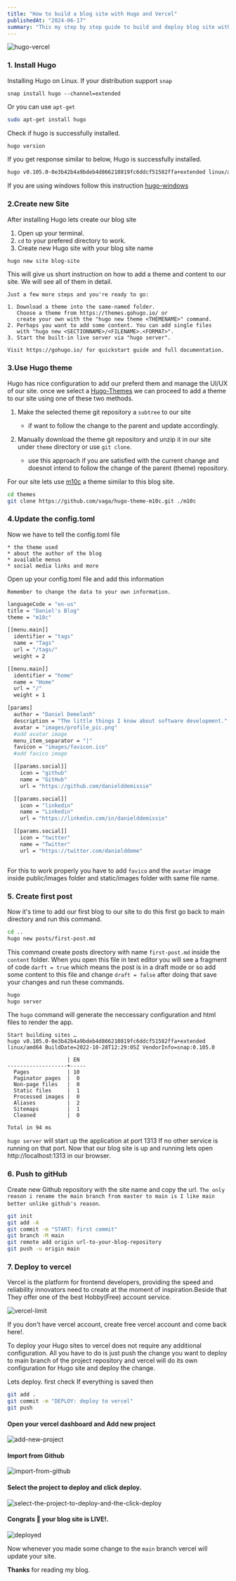 ```yaml
---
title: "How to build a blog site with Hugo and Vercel"
publishedAt: "2024-06-17"
summary: "This my step by step guide to build and deploy blog site with `Hugo` and `Vercel` that I used for my blog site and I hope this might be some use for you too."
---
```



![hugo-vercel](https://i.ibb.co/51BSJGc/image-2022-11-07-131127067.png)


### 1. Install Hugo

Installing Hugo on Linux.
If your distribution support `snap`

```bsh
snap install hugo --channel=extended
```

Or you can use `apt-get`

```bash
sudo apt-get install hugo
```

Check if hugo is successfully installed.

```bash
hugo version
```

If you get response similar to below, Hugo is successfully installed.

```bash
hugo v0.105.0-0e3b42b4a9bdeb4d866210819fc6ddcf51582ffa+extended linux/amd64 BuildDate=2022-10-28T12:29:05Z VendorInfo=snap:0.105.0
```

If you are using windows follow this instruction [hugo-windows](https://gohugo.io/getting-started/installing/#windows)

### 2.Create new Site

After installing Hugo lets create our blog site

1. Open up your terminal.
2. `cd` to your prefered directory to work.
3. Create new Hugo site with your blog site name

```bash
hugo new site blog-site
```

This will give us short instruction on how to add a theme and content to our site. We will see all of them in detail.

```
Just a few more steps and you're ready to go:

1. Download a theme into the same-named folder.
   Choose a theme from https://themes.gohugo.io/ or
   create your own with the "hugo new theme <THEMENAME>" command.
2. Perhaps you want to add some content. You can add single files
   with "hugo new <SECTIONNAME>/<FILENAME>.<FORMAT>".
3. Start the built-in live server via "hugo server".

Visit https://gohugo.io/ for quickstart guide and full documentation.
```

### 3.Use Hugo theme

Hugo has nice configuration to add our preferd them and manage the UI/UX of our site. once we select a [Hugo-Themes](https://themes.gohugo.io/)
we can proceed to add a theme to our site using one of these two methods.

1. Make the selected theme git repository a `subtree` to our site

   - if want to follow the change to the parent and update accordingly.

2. Manually download the theme git repository and unzip it in our site under `theme` directory or use `git clone`.
   - use this approach if you are satisfied with the current change and doesnot intend to follow the change of the parent (theme) repository.

For our site lets use [m10c](https://github.com/vaga/hugo-theme-m10c.git) a theme similar to this blog site.

```bash
cd themes
git clone https://github.com/vaga/hugo-theme-m10c.git ./m10c
```

### 4.Update the config.toml

Now we have to tell the config.toml file

    * the theme used
    * about the author of the blog
    * available menus
    * social media links and more

Open up your config.toml file and add this information

`Remember to change the data to your own information.`

```bash
languageCode = "en-us"
title = "Daniel's Blog"
theme = "m10c"

[[menu.main]]
  identifier = "tags"
  name = "Tags"
  url = "/tags/"
  weight = 2

[[menu.main]]
  identifier = "home"
  name = "Home"
  url = "/"
  weight = 1

[params]
  author = "Daniel Demelash"
  description = "The little things I know about software development."
  avatar = "images/profile_pic.png"
  #add avatar image
  menu_item_separator = "|"
  favicon = "images/favicon.ico"
  #add favico image

  [[params.social]]
    icon = "github"
    name = "GitHub"
    url = "https://github.com/danielddemissie"

  [[params.social]]
    icon = "linkedin"
    name = "Linkedin"
    url = "https://linkedin.com/in/danielddemissie"

  [[params.social]]
    icon = "twitter"
    name = "Twitter"
    url = "https://twitter.com/danielddeme"



```

For this to work properly you have to add `favico` and the `avatar` image inside public/images folder and static/images folder with same file name.

### 5. Create first post

Now it's time to add our first blog to our site to do this first go back to main directory and run this command.

```bash
cd ..
hugo new posts/first-post.md
```

This command create posts directory with name `first-post.md` inside the `content` folder. When you open this file in text editor you will see a fragment of code `darft = true` which means the post is in a draft mode or so add some content to this file and change `draft = false` after doing that save your changes and run these commands.

```bash
hugo
hugo server
```

The `hugo` command will generate the neccessary configuration and html files to render the app.

```
Start building sites …
hugo v0.105.0-0e3b42b4a9bdeb4d866210819fc6ddcf51582ffa+extended linux/amd64 BuildDate=2022-10-28T12:29:05Z VendorInfo=snap:0.105.0

                   | EN
-------------------+-----
  Pages            | 10
  Paginator pages  |  0
  Non-page files   |  0
  Static files     |  1
  Processed images |  0
  Aliases          |  2
  Sitemaps         |  1
  Cleaned          |  0

Total in 94 ms
```

`hugo server` will start up the application at port 1313 If no other service is running on that port. Now that our blog site is up and running lets open http://localhost:1313 in our browser.

### 6. Push to gitHub

Create new Github repository with the site name and copy the url.
`The only reason i rename the main branch from master to main is I like main better unlike github's reason`.

```bash
git init
git add -A
git commit -m "START: first commit"
git branch -M main
git remote add origin url-to-your-blog-repository
git push -u origin main
```

### 7. Deploy to vercel

Vercel is the platform for frontend developers, providing the speed and reliability innovators need to create at the moment of inspiration.Beside that They offer one of the best Hobby(Free) account service.

![vercel-limit](https://i.ibb.co/XZn2z3T/image-2022-11-07-105121043.png)

If you don't have vercel account, create free vercel account and come back here!.

To deploy your Hugo sites to vercel does not require any additional configuration. All you have to do is just push the change you want to deploy to main branch of the project repository and vercel will do its own configuration for Hugo site and deploy the change.

Lets deploy. first check If everything is saved then

```bash
git add .
git commit -m "DEPLOY: deploy to vercel"
git push
```

#### Open your vercel dashboard and Add new project

![add-new-project](https://i.ibb.co/SrXtrsP/Screenshot-from-2022-11-07-11-07-22.png)

#### Import from Github

![import-from-github](https://i.ibb.co/TtbbNYs/Screenshot-from-2022-11-07-11-07-41.png)

#### Select the project to deploy and click deploy.

![select-the-project-to-deploy-and-the-click-deploy](https://i.ibb.co/sV7XfLt/Screenshot-from-2022-11-07-11-07-58.png)

#### Congrats 🎉 your blog site is LIVE!.

![deployed](https://i.ibb.co/TTPvHVF/image-2022-11-07-122304084.png)

Now whenever you made some change to the `main` branch vercel will update your site.

**Thanks** for reading my blog.